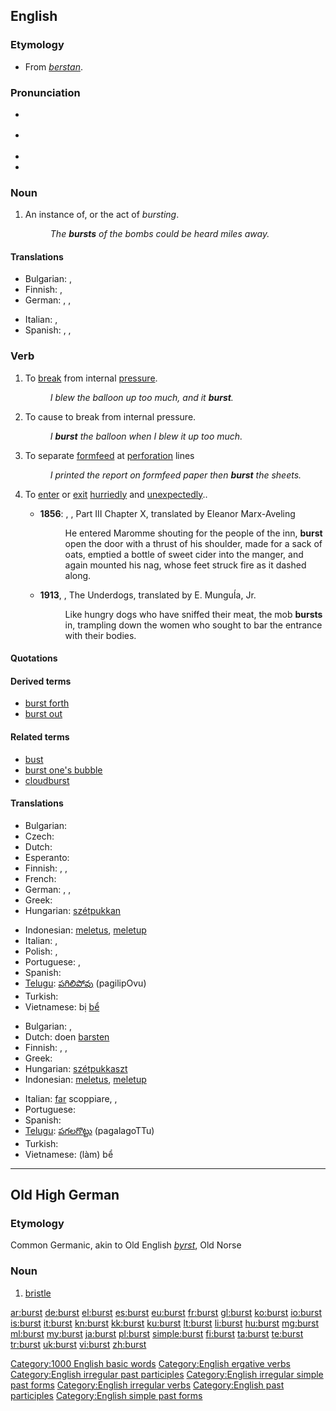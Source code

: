 {{wikipedia}}
==English==

===Etymology===
* From {{etyl|ang}} ''[[berstan]]''.

===Pronunciation===
* {{a|US}} {{IPA|/bɜrst/}}
* {{a|UK}} {{IPA|/bɜːst/}}
* {{audio|en-us-burst.ogg|Audio (US)}}
* {{rhymes|ɜː(r)st}}

===Noun===
{{en-noun}}

# An instance of, or the act of ''bursting''.
#: ''The '''bursts''' of the bombs could be heard miles away.''

====Translations====
{{trans-top|instance or act of bursting}}
* Bulgarian: {{t+|bg|взрив|m}},  {{t|bg|избухване|n}}
* Finnish: {{t+|fi|räjähdys}}, {{t-|fi|puhkeaminen}}
* German: {{t|de|Bersten|n}},  {{t|de|Zerbrechen|n}},  {{t|de|Platzen|n}}
{{trans-mid}}
* Italian: {{t+|it|scoppio}},  {{t+|it|esplosione}}
* Spanish: {{t+|es|ráfaga|f}},  {{t-|es|estallo|m}},  {{t-|es|reventón|m}}
{{trans-bottom}}

===Verb===
{{en-verb|bursts|bursting|'''[[burst]]''' ''or archaically'' '''[[brast]]'''|'''[[burst]]''' ''or rarely'' '''[[bursten]]'''}}

# {{intransitive}} To [[break]] from internal [[pressure]].
#: ''I blew the balloon up too much, and it '''burst'''.''
# {{transitive}} To cause to break from internal pressure.
#: ''I '''burst''' the balloon when I blew it up too much.''
# {{transitive}} To separate [[formfeed]] at [[perforation]] lines
#: ''I printed the report on formfeed paper then '''burst''' the sheets.''
# {{intransitive}} To [[enter]] or [[exit]] [[hurriedly]] and [[unexpectedly]]..
#* '''1856''': {{w|Gustave Flaubert}}, {{w|Madame Bovary}}, Part III Chapter X, translated by Eleanor Marx-Aveling
#*:He entered Maromme shouting for the people of the inn, '''burst''' open the door with a thrust of his shoulder, made for a sack of oats, emptied a bottle of sweet cider into the manger, and again mounted his nag, whose feet struck fire as it dashed along.
#* '''1913''', {{w|Mariano Azuela}}, The Underdogs, translated by E. MunguÍa, Jr.
#*:Like hungry dogs who have sniffed their meat, the mob '''bursts''' in, trampling down the women who sought to bar the entrance with their bodies.

====Quotations====
{{seeCites}}

====Derived terms====
* [[burst forth]]
* [[burst out]]

====Related terms====
* [[bust]]
* [[burst one's bubble]]
* [[cloudburst]]

====Translations====
{{trans-top|to break from internal pressure}}
* Bulgarian: {{t|bg|пръсвам се}}
* Czech: {{t-|cs|prasknout}}
* Dutch: {{t+|nl|barsten}}
* Esperanto: {{t-|eo|krevi|xs=Esperanto}}
* Finnish: {{t-|fi|haljeta}}, {{t+|fi|puhjeta}}, {{t-|fi|räjähtää}}
* French: {{t+|fr|éclater}}
* German: {{t+|de|platzen}}, {{t+|de|zerplatzen}}, {{t+|de|bersten}}
* Greek: {{t+|el|σκάω|tr=skáo}}
* Hungarian: [[szétpukkan]]
{{trans-mid}}
* Indonesian: [[letus|meletus]], [[letup|meletup]]
* Italian: {{t+|it|scoppiare}},  {{t+|it|esplodere}}
* Polish: {{t-|pl|pękać}}, {{t-|pl|rozsadzać}}
* Portuguese: {{t+|pt|arrebentar}}, {{t+|pt|estourar}}
* Spanish: {{t-|es|reventar}}
* [[Telugu]]: [[పగిలిపోవు]] (pagilipOvu)
* Turkish: {{t+|tr|patlamak}}
* Vietnamese: bị [[bể]]
{{trans-bottom}}

{{trans-top|to cause to burst}}
* Bulgarian: {{t|bg|пръсвам}},  {{t|bg|взривявам}}
* Dutch: doen [[barsten]]
* Finnish: {{t+|fi|halkaista}}, {{t-|fi|puhkaista}}, {{t-|fi|räjäyttää}}
* Greek: {{t+|el|σκάω|tr=skáo}}
* Hungarian: [[szétpukkaszt]]
* Indonesian: [[letus|meletus]], [[letup|meletup]]
{{trans-mid}}
* Italian: [[fare|far]] scoppiare,  {{t+|it|strappare}},  {{t+|it|separare}}
* Portuguese: {{t+|pt|estourar}}
* Spanish: {{t-|es|reventar}}
* [[Telugu]]: [[పగలగొట్టు]] (pagalagoTTu)
* Turkish: {{t+|tr|patlatmak}}
* Vietnamese: (làm) bể
{{trans-bottom}}

[[Category:1000 English basic words]]
[[Category:English ergative verbs]]
[[Category:English irregular past participles]]
[[Category:English irregular simple past forms]]
[[Category:English irregular verbs]]
[[Category:English past participles]]
[[Category:English simple past forms]]

----

==Old High German==

===Etymology===
Common Germanic, akin to Old English ''[[byrst]]'', Old Norse {{term|burst|lang=non}}

===Noun===
{{goh-noun}}

# [[bristle]]

[[ar:burst]]
[[de:burst]]
[[el:burst]]
[[es:burst]]
[[eu:burst]]
[[fr:burst]]
[[gl:burst]]
[[ko:burst]]
[[io:burst]]
[[is:burst]]
[[it:burst]]
[[kn:burst]]
[[kk:burst]]
[[ku:burst]]
[[lt:burst]]
[[li:burst]]
[[hu:burst]]
[[mg:burst]]
[[ml:burst]]
[[my:burst]]
[[ja:burst]]
[[pl:burst]]
[[simple:burst]]
[[fi:burst]]
[[ta:burst]]
[[te:burst]]
[[tr:burst]]
[[uk:burst]]
[[vi:burst]]
[[zh:burst]]